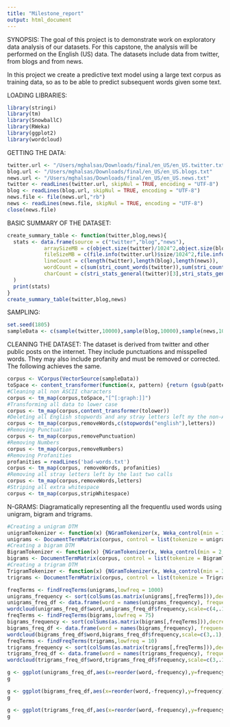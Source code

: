 ```yaml
---
title: "Milestone_report"
output: html_document
---
```

SYNOPSIS:
The goal of this project is to demonstrate work on exploratory data analysis of our datasets. For this capstone, the analysis will be performed on the English (US) data. The datasets include data from twitter, from blogs and from news.

In this project we create a predictive text model using a large text corpus as training data, so as to be able to predict subsequent words given some text.

LOADING LIBRARIES:

```r
library(stringi)
library(tm)
library(SnowballC)
library(RWeka)
library(ggplot2)
library(wordcloud)
```

GETTING THE DATA:

```r
twitter.url <- "/Users/mghalsas/Downloads/final/en_US/en_US.twitter.txt"
blog.url <- "/Users/mghalsas/Downloads/final/en_US/en_US.blogs.txt"
news.url <- "/Users/mghalsas/Downloads/final/en_US/en_US.news.txt"
twitter <- readLines(twitter.url, skipNul = TRUE, encoding = "UTF-8")
blog <- readLines(blog.url, skipNul = TRUE, encoding = "UTF-8")
news.file <- file(news.url,"rb")
news <- readLines(news.file, skipNul = TRUE, encoding = "UTF-8")
close(news.file)
```

BASIC SUMMARY OF THE DATASET:

```r
create_summary_table <- function(twitter,blog,news){
  stats <- data.frame(source = c("twitter","blog","news"),
            arraySizeMB = c(object.size(twitter)/1024^2,object.size(blog)/1024^2,object.size(news)/1024^2),
            fileSizeMB = c(file.info(twitter.url)$size/1024^2,file.info(blog.url)$size/1024^2,file.info(news.url)$size/1024^2),
            lineCount = c(length(twitter),length(blog),length(news)),
            wordCount = c(sum(stri_count_words(twitter)),sum(stri_count_words(blog)),sum(stri_count_words(news))),
            charCount = c(stri_stats_general(twitter)[3],stri_stats_general(blog)[3],stri_stats_general(news)[3])
  )
  print(stats)
}
create_summary_table(twitter,blog,news)
```

SAMPLING: 
```r
set.seed(1805)
sampleData <- c(sample(twitter,10000),sample(blog,10000),sample(news,10000))
```

CLEANING THE DATASET:
The dataset is derived from twitter and other public posts on the internet. They include punctuations and misspelled words. They may also include profanity and must be removed or corrected. The following  achieves the same.

```r
corpus <- VCorpus(VectorSource(sampleData))
toSpace <- content_transformer(function(x, pattern) {return (gsub(pattern," ",x))})
#Cleaning all non ASCII characters
corpus <- tm_map(corpus,toSpace,"[^[:graph:]]")
#Transforming all data to lower case
corpus <- tm_map(corpus,content_transformer(tolower))
#Deleting all English stopwords and any stray letters left my the non-ASCII removal
corpus <- tm_map(corpus,removeWords,c(stopwords("english"),letters))
#Removing Punctuation
corpus <- tm_map(corpus,removePunctuation)
#Removing Numbers
corpus <- tm_map(corpus,removeNumbers)
#Removing Profanities
profanities = readLines('bad-words.txt')
corpus <- tm_map(corpus, removeWords, profanities)
#Removing all stray letters left by the last two calls
corpus <- tm_map(corpus,removeWords,letters)
#Striping all extra whitespace
corpus <- tm_map(corpus,stripWhitespace)
```

N-GRAMS:
Diagramatically representing all the frequentlu used words using unigram, bigram and trigrams.
```r
#Creating a unigram DTM
unigramTokenizer <- function(x) {NGramTokenizer(x, Weka_control(min = 1, max = 1))}
unigrams <- DocumentTermMatrix(corpus, control = list(tokenize = unigramTokenizer))
#Creating a bigram DTM
BigramTokenizer <- function(x) {NGramTokenizer(x, Weka_control(min = 2, max = 2))}
bigrams <- DocumentTermMatrix(corpus, control = list(tokenize = BigramTokenizer))
#Creating a trigram DTM
TrigramTokenizer <- function(x) {NGramTokenizer(x, Weka_control(min = 3, max = 3))}
trigrams <- DocumentTermMatrix(corpus, control = list(tokenize = TrigramTokenizer))
```

```r
freqTerms <- findFreqTerms(unigrams,lowfreq = 1000)
unigrams_frequency <- sort(colSums(as.matrix(unigrams[,freqTerms])),decreasing = TRUE)
unigrams_freq_df <- data.frame(word = names(unigrams_frequency), frequency = unigrams_frequency)
wordcloud(unigrams_freq_df$word,unigrams_freq_df$frequency,scale=c(4,.1), colors = brewer.pal(7, "Dark2"), random.order = TRUE, random.color = TRUE, rot.per = 0.35)
freqTerms <- findFreqTerms(bigrams,lowfreq = 75)
bigrams_frequency <- sort(colSums(as.matrix(bigrams[,freqTerms])),decreasing = TRUE)
bigrams_freq_df <- data.frame(word = names(bigrams_frequency), frequency = bigrams_frequency)
wordcloud(bigrams_freq_df$word,bigrams_freq_df$frequency,scale=c(3,.1), colors = brewer.pal(7, "Dark2"), random.order = TRUE, random.color = TRUE, rot.per = 0.35)
freqTerms <- findFreqTerms(trigrams,lowfreq = 10)
trigrams_frequency <- sort(colSums(as.matrix(trigrams[,freqTerms])),decreasing = TRUE)
trigrams_freq_df <- data.frame(word = names(trigrams_frequency), frequency = trigrams_frequency)
wordcloud(trigrams_freq_df$word,trigrams_freq_df$frequency,scale=c(3,.1), colors = brewer.pal(7, "Dark2"), random.order = TRUE, random.color = TRUE, rot.per = 0.35)
```

```r
g <- ggplot(unigrams_freq_df,aes(x=reorder(word,-frequency),y=frequency))+geom_bar(stat="identity",fill="darkolivegreen4") + xlab("Unigram") + ylab("Frequency") +labs(title="Most common unigrams") + theme(axis.text.x=element_text(angle=55, hjust=1))
g
```

```r
g <- ggplot(bigrams_freq_df,aes(x=reorder(word,-frequency),y=frequency))+geom_bar(stat="identity",fill="darkolivegreen4") + xlab("Bigram") + ylab("Frequency") +labs(title="Most common bigrams") + theme(axis.text.x=element_text(angle=55, hjust=1))
g
```

```r
g <- ggplot(trigrams_freq_df,aes(x=reorder(word,-frequency),y=frequency))+geom_bar(stat="identity",fill="darkolivegreen4") + xlab("Trigram") + ylab("Frequency") +labs(title="Most common trigrams") + theme(axis.text.x=element_text(angle=55, hjust=1))
g
```


